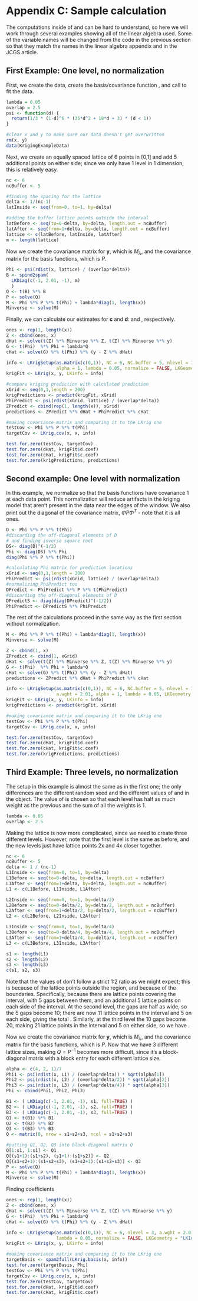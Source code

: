 # Appendix C: Sample \ttt{LatticeKrig} calculation

The computations inside of \ttt{LatticeKrig} and \ttt{LKrig} can be hard to understand, so here we will work through several examples showing all of the linear algebra used. Some of the variable names will be changed from the code in the previous section so that they match the names in the linear algebra appendix and in the JCGS article.

## First Example: One level, no normalization

First, we create the data, create the basis/covariance function \ttt{basis}, and call \ttt{LKrig} to fit the data.

```r
lambda = 0.05
overlap = 2.5
psi <- function(d) {
  return(1/3 * (1-d)^6 * (35*d^2 + 18*d + 3) * (d < 1))
}

#clear x and y to make sure our data doesn't get overwritten
rm(x, y)
data(KrigingExampleData)
```

Next, we create an equally spaced lattice of 6 points in [0,1] and add 5 additional points on either side; since we only have 1 level in 1 dimension, this is relatively easy.

```r
nc <- 6
ncBuffer <- 5

#finding the spacing for the lattice
delta <- 1/(nc-1)
latInside <- seq(from=0, to=1, by=delta)

#adding the buffer lattice points outside the interval
latBefore <- seq(to=0-delta, by=delta, length.out = ncBuffer)
latAfter <- seq(from=1+delta, by=delta, length.out = ncBuffer)
lattice <- c(latBefore, latInside, latAfter)
m <- length(lattice)
```

Now we create the covariance matrix for $\mathbf y$, which is $M_\lambda$, and the covariance matrix for the basis functions, which is $P$.

```r
Phi <- psi(rdist(x, lattice) / (overlap*delta))
B <- spind2spam(
  LKDiag(c(-1, 2.01, -1), m)
  )
Q <- t(B) %*% B
P <- solve(Q)
M <- Phi %*% P %*% t(Phi) + lambda*diag(1, length(x))
Minverse <- solve(M)
```

Finally, we can calculate our estimates for $\mathbf c$ and $\mathbf d$: \ttt{cHat} and \ttt{dHat}, respectively.

```r
ones <- rep(1, length(x))
Z <- cbind(ones, x)
dHat <- solve(t(Z) %*% Minverse %*% Z, t(Z) %*% Minverse %*% y)
G <- t(Phi)  %*% Phi + lambda*Q
cHat <- solve(G) %*% t(Phi) %*% (y - Z %*% dHat)

info <- LKrigSetup(as.matrix(c(0,1)), NC = 6, NC.buffer = 5, nlevel = 1, a.wght = 2.01,
                   alpha = 1, lambda = 0.05, normalize = FALSE, LKGeometry = "LKInterval")
krigFit <- LKrig(x, y, LKinfo = info)

#compare kriging prediction with calculated prediction
xGrid <- seq(0,1,length = 200)
krigPredictions <- predict(krigFit, xGrid)
PhiPredict <- psi(rdist(xGrid, lattice) / (overlap*delta))
ZPredict <- cbind(rep(1, length(x)), xGrid)
predictions <- ZPredict %*% dHat + PhiPredict %*% cHat

#making covariance matrix and comparing it to the LKrig one
testCov <- Phi %*% P %*% t(Phi)
targetCov <- LKrig.cov(x, x, info)

test.for.zero(testCov, targetCov)
test.for.zero(dHat, krigFit$d.coef)
test.for.zero(cHat, krigFit$c.coef)
test.for.zero(krigPredictions, predictions)
```

## Second example: One level with normalization

In this example, we normalize \ttt{Phi} so that the basis functions have covariance 1 at each data point. This normalization will reduce artifacts in the kriging model that aren't present in the data near the edges of the window. We also print out the diagonal of the covariance matrix, $\Phi P \Phi^T$ - note that it is all ones.
```r
D <- Phi %*% P %*% t(Phi)
#discarding the off-diagonal elements of D
# and finding inverse square root
DS<- diag(D)^(-1/2)
Phi <- diag(DS) %*% Phi
diag(Phi %*% P %*% t(Phi))

#calculating Phi matrix for prediction locations
xGrid <- seq(0,1,length = 200)
PhiPredict <- psi(rdist(xGrid, lattice) / (overlap*delta))
#normalizing PhiPredict too
DPredict <- PhiPredict %*% P %*% t(PhiPredict)
#discarding the off-diagonal elements of D
DPredictS <- diag(diag(DPredict)^(-1/2))
PhiPredict <- DPredictS %*% PhiPredict
```

The rest of the calculations proceed in the same way as the first section without normalization.

```r
M <- Phi %*% P %*% t(Phi) + lambda*diag(1, length(x))
Minverse <- solve(M)

Z <- cbind(1, x)
ZPredict <- cbind(1, xGrid)
dHat <- solve(t(Z) %*% Minverse %*% Z, t(Z) %*% Minverse %*% y)
G <- t(Phi)  %*% Phi + lambda*Q
cHat <- solve(G) %*% t(Phi) %*% (y - Z %*% dHat)
predictions <- ZPredict %*% dHat + PhiPredict %*% cHat

info <- LKrigSetup(as.matrix(c(0,1)), NC = 6, NC.buffer = 5, nlevel = 1,
                   a.wght = 2.01, alpha = 1, lambda = 0.05, LKGeometry = "LKInterval")
krigFit <- LKrig(x, y, LKinfo = info)
krigPredictions <- predict(krigFit, xGrid)

#making covariance matrix and comparing it to the LKrig one
testCov <- Phi %*% P %*% t(Phi)
targetCov <- LKrig.cov(x, x, info)

test.for.zero(testCov, targetCov)
test.for.zero(dHat, krigFit$d.coef)
test.for.zero(cHat, krigFit$c.coef)
test.for.zero(krigPredictions, predictions)

```

## Third Example: Three levels, no normalization

The setup in this example is almost the same as in the first one; the only differences are the different random seed and the different values of \ttt{nlevel} and \ttt{alpha} in the \ttt{LKinfo} object. The value of \ttt{alpha} is chosen so that each level has half as much weight as the previous and the sum of all the weights is 1.

```r
lambda <- 0.05
overlap <- 2.5
```

Making the lattice is now more complicated, since we need to create three different levels. However, note that the first level is the same as before, and the new levels just have lattice points 2x and 4x closer together.

```r
nc <- 6
ncBuffer <- 5
delta <- 1 / (nc-1)
L1Inside <- seq(from=0, to=1, by=delta)
L1Before <- seq(to=0-delta, by=delta, length.out = ncBuffer)
L1After <- seq(from=1+delta, by=delta, length.out = ncBuffer)
L1 <- c(L1Before, L1Inside, L1After)

L2Inside <- seq(from=0, to=1, by=delta/2)
L2Before <- seq(to=0-delta/2, by=delta/2, length.out = ncBuffer)
L2After <- seq(from=1+delta/2, by=delta/2, length.out = ncBuffer)
L2 <- c(L2Before, L2Inside, L2After)

L3Inside <- seq(from=0, to=1, by=delta/4)
L3Before <- seq(to=0-delta/4, by=delta/4, length.out = ncBuffer)
L3After <- seq(from=1+delta/4, by=delta/4, length.out = ncBuffer)
L3 <- c(L3Before, L3Inside, L3After)

s1 <- length(L1)
s2 <- length(L2)
s3 <- length(L3)
c(s1, s2, s3)
```

Note that the values of \ttt{s1, s2, s3} don't follow a strict 1:2 ratio as we might expect; this is because of the lattice points outside the region, and because of the boundaries. Specifically, \ttt{s1 = 16} because there are \ttt{nc = 6} lattice points covering the interval, with 5 gaps between them, and an additional 5 lattice points on each side of the interval. At the second level, the gaps are half as wide, so the 5 gaps become 10; there are now 11 lattice points in the interval and 5 on each side, giving the total \ttt{s2 = 21}. Similarly, at the third level the 10 gaps become 20, making 21 lattice points in the interval and 5 on either side, so we have \ttt{s3 = 31}.

Now we create the covariance matrix for $\mathbf y$, which is $M_\lambda$, and the covariance matrix for the basis functions, which is $P$. Now that we have 3 different lattice sizes, making $Q = P^{-1}$ becomes more difficult, since it's a block-diagonal matrix with a block entry for each different lattice size.

```r
alpha <- c(4, 2, 1)/7
Phi1 <- psi(rdist(x, L1) / (overlap*delta)) * sqrt(alpha[1])
Phi2 <- psi(rdist(x, L2) / (overlap*delta/2)) * sqrt(alpha[2])
Phi3 <- psi(rdist(x, L3) / (overlap*delta/4)) * sqrt(alpha[3])
Phi <- cbind(Phi1, Phi2, Phi3)

B1 <- ( LKDiag(c(-1, 2.01, -1), s1, full=TRUE) )
B2 <- ( LKDiag(c(-1, 2.01, -1), s2, full=TRUE) )
B3 <- ( LKDiag(c(-1, 2.01, -1), s3, full=TRUE) )
Q1 <- t(B1) %*% B1
Q2 <- t(B2) %*% B2
Q3 <- t(B3) %*% B3
Q <- matrix(0, nrow = s1+s2+s3, ncol = s1+s2+s3)

#putting Q1, Q2, Q3 into block-diagonal matrix Q
Q[1:s1, 1:s1] <- Q1
Q[(s1+1):(s1+s2), (s1+1):(s1+s2)] <- Q2
Q[(s1+s2+1):(s1+s2+s3), (s1+s2+1):(s1+s2+s3)] <- Q3
P <- solve(Q)
M <- Phi %*% P %*% t(Phi) + lambda*diag(1, length(x))
Minverse <- solve(M)
```

Finding coefficients

```r
ones <- rep(1, length(x))
Z <- cbind(ones, x)
dHat <- solve(t(Z) %*% Minverse %*% Z, t(Z) %*% Minverse %*% y)
G <- t(Phi)  %*% Phi + lambda*Q
cHat <- solve(G) %*% t(Phi) %*% (y - Z %*% dHat)

info <- LKrigSetup(as.matrix(c(0,1)), NC = 6, nlevel = 3, a.wght = 2.01, alpha = c(4,2,1)/7,
                   lambda = 0.05, normalize = FALSE, LKGeometry = "LKInterval")
krigFit <- LKrig(x, y, LKinfo = info)

#making covariance matrix and comparing it to the LKrig one
targetBasis <- spam2full(LKrig.basis(x, info))
test.for.zero(targetBasis, Phi)
testCov <- Phi %*% P %*% t(Phi)
targetCov <- LKrig.cov(x, x, info)
test.for.zero(testCov, targetCov)
test.for.zero(dHat, krigFit$d.coef)
test.for.zero(cHat, krigFit$c.coef)
```
<!--
## Using the kriging equations directly

Recall the standard kriging equations for $\hat{\bld c}$ and $\hat{\bld d}$ in Appendix A:
\begin{align*}
\hat{\bld d} &= (Z^T \Sigma^{-1} Z)^{-1} Z^T \Sigma^{-1} \\
E[\bld y_2 | \bld y_1] = \mu_2 + \Sigma_{21} \Sigma_{11}^{-1} (\bld y_1 - \mu_1).
\end{align*}
In this section, we will compute the estimates on a grid of points directly using these equations and using LatticeKrig to show that they match. For brevity, we will only consider the case with one level and no normalization; adjustments for more levels and normalization can be made in the same way as in the previous section. For a comparison of the \ttt{LKrig} function and the \ttt{mKrig} function in the fields package, refer to the *Comparing LKrig to orindary Kriging* section of the \ttt{LKrig} help page.

```r
data(KrigingExampleData)
#setting up the parameters for LKinfo
NC <- 4
NC.buffer <- 1
a.wght <- 3
lambda <- 0.001
info <- LKrigSetup(as.matrix(c(0,1)), NC = NC, 
                   NC.buffer = NC.buffer, nlevel = 1,
                   normalize = FALSE, a.wght = a.wght,
                   alpha = 1, LKGeometry = "LKInterval")

#setting up the grid to predict values on and the lattice
#(which are different; note the different range and sizes)
xGrid <- seq(0.1, 0.5, length.out=70)
delta <- 1/(NC-1)
lattice<- c(
            seq(to=0-delta, by=delta, length.out = NC.buffer), # buffer left
            seq(from=0, to=1, by=delta),                       #  middle 
            seq(from=1+delta, by=delta, length.out = NC.buffer) # buffer right
          )
m <- length(lattice)
n <- length(x)

#making the LatticeKrig prediction
krigFit <- LKrig(x, y, LKinfo = info, lambda=lambda)
kPredict <- predict(krigFit, xGrid)

#intermediate steps for the kriging calculations shown above
B <- LKDiag(c(-1, 3, -1), m, full=TRUE)
Q <- t(B) %*% B
QInv <- solve(Q)
PhiObs <- psi(rdist(x, lattice) / (delta*overlap))
PhiGrid <- psi(rdist(xGrid, lattice) / (delta*overlap))
CovObs <- PhiObs %*% QInv %*% t(PhiObs)
CovGrid <- PhiGrid %*% QInv %*% t(PhiObs)
Sigma <- CovObs + lambda*diag(1, n)
SigmaInverse <- solve(Sigma)
ZObs <- cbind(1, x)
ZGrid <- cbind(1, xGrid)

#calculating the kriging prediction and comparing the two
d.coef <- solve((t(ZObs) %*% SigmaInverse %*% ZObs), t(ZObs) %*% SigmaInverse %*% y)
gHat <- ZGrid %*% d.coef + CovGrid %*% SigmaInverse %*% (y - ZObs %*% d.coef)
test.for.zero(krigFit$d.coef, d.coef)
test.for.zero(kPredict, gHat)

#plot showing the predicted curves on top of each other
plot(xGrid, kPredict, type="l", col="black", lwd=5)
lines(xGrid, gHat, col="green", lwd=2)
```
-->